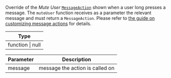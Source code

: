 Override of the _Mute User_ [`MessageAction`](/reactnative/object-types/message-action) shown when a user long presses a message.
The `muteUser` function receives as a parameter the relevant message and must return a `MessageAction`.
Please refer to [the guide on customizing message actions](../../../../guides/message_actions_customization.mdx) for details.

| Type             |
| ---------------- |
| function \| null |

| Parameter | Description                     |
| --------- | ------------------------------- |
| message   | message the action is called on |
